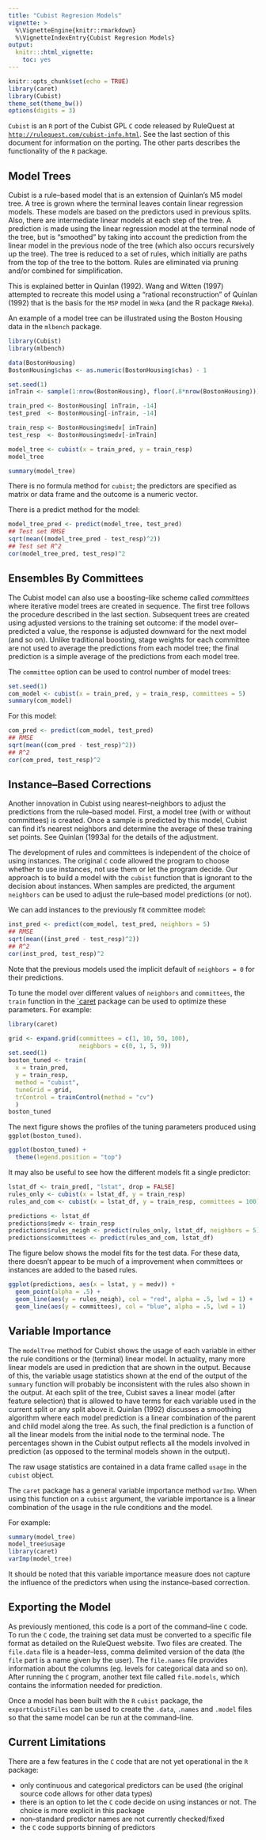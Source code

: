 ```yaml
---
title: "Cubist Regresion Models"
vignette: >
  %\VignetteEngine{knitr::rmarkdown}
  %\VignetteIndexEntry{Cubist Regresion Models}
output:
  knitr:::html_vignette:
    toc: yes
---
```


```r
knitr::opts_chunk$set(echo = TRUE)
library(caret)
library(Cubist)
theme_set(theme_bw())
options(digits = 3)
```

`Cubist` is an `R` port of the Cubist GPL `C` code released by RuleQuest at [`http://rulequest.com/cubist-info.html`](http://rulequest.com/cubist-info.html). See the last section of this document for information on the porting. The other parts describes the functionality of the `R` package.


## Model Trees

Cubist is a rule--based model that is an extension of Quinlan's M5 model tree. A tree is grown where the terminal leaves contain linear regression models. These models are based on the predictors used in previous splits.  Also, there are intermediate linear models at each step of the tree. A prediction is made using the linear regression model at the terminal node of the tree, but is "smoothed" by taking into account the prediction from the linear model in the previous node of the tree (which also occurs recursively up the tree). The tree is reduced to a set of rules, which initially are paths from the top of the tree to the bottom. Rules are eliminated via pruning and/or combined for simplification. 

This is explained better in Quinlan (1992). Wang and Witten (1997) attempted to recreate this model using a "rational reconstruction" of Quinlan (1992) that is the basis for the `M5P` model in `Weka` (and the R package `RWeka`).

An example of a model tree can be illustrated using the Boston Housing data in the `mlbench` package.

```r
library(Cubist)
library(mlbench)

data(BostonHousing)
BostonHousing$chas <- as.numeric(BostonHousing$chas) - 1

set.seed(1)
inTrain <- sample(1:nrow(BostonHousing), floor(.8*nrow(BostonHousing)))

train_pred <- BostonHousing[ inTrain, -14]
test_pred  <- BostonHousing[-inTrain, -14]

train_resp <- BostonHousing$medv[ inTrain]
test_resp  <- BostonHousing$medv[-inTrain]

model_tree <- cubist(x = train_pred, y = train_resp)
model_tree
``` 
```r
summary(model_tree)
``` 

There is no formula method for `cubist`; the predictors are specified as matrix or data frame and the outcome is a numeric vector.

There is a predict method for the model:

```r
model_tree_pred <- predict(model_tree, test_pred)
## Test set RMSE
sqrt(mean((model_tree_pred - test_resp)^2))
## Test set R^2
cor(model_tree_pred, test_resp)^2
``` 

## Ensembles By Committees

The Cubist model can also use a boosting--like scheme called _committees_ where iterative model trees are created in sequence. The first tree follows the procedure described in the last section. Subsequent trees are created using adjusted versions to the training set outcome: if the model over--predicted a value, the response is adjusted downward for the next model (and so on). Unlike traditional boosting, stage weights for each committee are not used to average the predictions from each model tree; the final prediction is a simple average of the predictions from each model tree.

The `committee` option can be used to control number of model trees:

```r
set.seed(1)
com_model <- cubist(x = train_pred, y = train_resp, committees = 5)
summary(com_model)
``` 

For this model:

```r
com_pred <- predict(com_model, test_pred)
## RMSE
sqrt(mean((com_pred - test_resp)^2))
## R^2
cor(com_pred, test_resp)^2
``` 

## Instance--Based Corrections

Another innovation in Cubist using nearest--neighbors to adjust the predictions from the rule--based model. First, a model tree (with or without committees) is created. Once a sample is predicted by this model, Cubist can find it's nearest neighbors and determine the average of these training set points. See Quinlan (1993a) for the details of the adjustment.

The development of rules and committees is independent of the choice of using instances. The original `C` code allowed the program to choose whether to use instances, not use them or let the program decide. Our approach is to build a model with the `cubist` function that is ignorant to the decision about instances. When samples are predicted, the argument `neighbors` can be used to adjust the rule--based model predictions (or not). 

We can add instances to the previously fit committee model:

```r
inst_pred <- predict(com_model, test_pred, neighbors = 5)
## RMSE
sqrt(mean((inst_pred - test_resp)^2))
## R^2
cor(inst_pred, test_resp)^2
``` 

Note that the previous models used the implicit default of `neighbors = 0` for their predictions.

To tune the model over different values of `neighbors` and `committees`, the `train` function in the
[`caret](hhttps://CRAN.R-project.org/package=caret) package can be used to optimize these parameters. For example:

```r
library(caret)

grid <- expand.grid(committees = c(1, 10, 50, 100),
                    neighbors = c(0, 1, 5, 9))
set.seed(1)
boston_tuned <- train(
  x = train_pred,
  y = train_resp,
  method = "cubist",
  tuneGrid = grid,
  trControl = trainControl(method = "cv")
  )
boston_tuned
``` 

The next figure shows the profiles of the tuning parameters produced using `ggplot(boston_tuned)`.

```r
ggplot(boston_tuned) + 
  theme(legend.position = "top")
``` 

It may also be useful to see how the different models fit a single predictor:

```r
lstat_df <- train_pred[, "lstat", drop = FALSE]
rules_only <- cubist(x = lstat_df, y = train_resp)
rules_and_com <- cubist(x = lstat_df, y = train_resp, committees = 100)

predictions <- lstat_df
predictions$medv <- train_resp
predictions$rules_neigh <- predict(rules_only, lstat_df, neighbors = 5)
predictions$committees <- predict(rules_and_com, lstat_df)
``` 

The figure below shows the model fits for the test data. For these data, there doesn't appear to be much of a improvement when committees or instances are added to the based rules.

```r
ggplot(predictions, aes(x = lstat, y = medv)) + 
  geom_point(alpha = .5) + 
  geom_line(aes(y = rules_neigh), col = "red", alpha = .5, lwd = 1) + 
  geom_line(aes(y = committees), col = "blue", alpha = .5, lwd = 1)  
``` 

## Variable Importance

The `modelTree` method for Cubist shows the usage of each variable in either the rule conditions or the (terminal) linear model. In actuality, many more linear models are used in prediction that are shown in the output.  Because of this,  the variable usage statistics shown at the end of the output of the `summary` function will probably be inconsistent with the rules also shown in the output. At each split of the tree, Cubist saves a linear model (after feature selection) that is allowed to have terms for each variable used in the current split or any split above it. Quinlan (1992) discusses a smoothing algorithm where each model prediction is a linear combination of the parent and child model along the tree. As such, the final prediction is a function of all the linear models from the initial node to the terminal node. The percentages shown in the Cubist output reflects all the models involved in prediction (as opposed to the terminal models shown in the output).

The raw usage statistics are contained in a data frame called `usage` in the `cubist` object. 

The `caret` package has a general variable importance method `varImp`. When using this function on a `cubist` argument, the variable importance is a linear combination of the usage in the rule conditions and the model. 

For example:

```r
summary(model_tree)
model_tree$usage
library(caret)
varImp(model_tree)
``` 

It should be noted that this variable importance measure does not capture the influence of the predictors when using the instance--based correction.


## Exporting the Model

As previously mentioned, this code is a port of the command--line `C` code. To run the `C` code, the training set data must be converted to a specific file format as detailed on the RuleQuest website. Two files are created. The `file.data` file is a header--less, comma delimited version of the data (the `file` part is a name given by the user). The `file.names` file provides information about the columns (eg. levels for categorical data and so on). After running the `C` program, another text file called `file.models`, which contains the information needed for prediction. 

Once a model has been built with the `R` `cubist` package, the `exportCubistFiles` can be used to create the `.data`, `.names` and `.model` files so that the same model can be run at the command--line.


## Current Limitations

There are a few features in the `C` code that are not yet operational in the `R` package:

 * only continuous and categorical predictors can be used (the original source code allows for other data types)
 * there is an option to let the `C` code decide on using instances or not. The choice is more explicit in this package
 * non--standard predictor names are not currently checked/fixed
 * the `C` code supports binning of predictors
